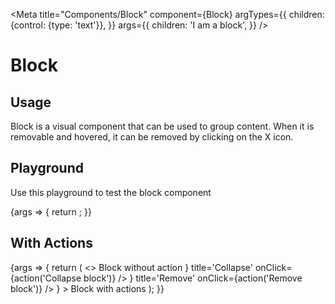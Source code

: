 
<Meta
  title="Components/Block"
  component={Block}
  argTypes={{
    children: {control: {type: 'text'}},
  }}
  args={{
    children: 'I am a block',
  }}
/>

# Block

## Usage

Block is a visual component that can be used to group content.
When it is removable and hovered, it can be removed by clicking on the X icon.

## Playground

Use this playground to test the block component

<Canvas>
  <Story name="Standard">
    {args => {
      return <Block {...args} />;
    }}
  </Story>
</Canvas>

<ArgsTable story="Standard" />

## With Actions

<Canvas>
  <Story name="With Actions">
    {args => {
      return (
        <>
          <Block {...args}>
            Block without action
          </Block>
          <Block
            {...args}
            actions={<>
              <IconButton level="tertiary" ghost="borderless" size="small" key="collapse" icon={<ArrowDownIcon />} title='Collapse' onClick={action('Collapse block')} />
              <IconButton level="tertiary" ghost="borderless" size="small" key="remove" icon={<CloseIcon />} title='Remove' onClick={action('Remove block')} />
            </>}
          >
            Block with actions
          </Block>
        </>
      );
    }}
  </Story>
</Canvas>
